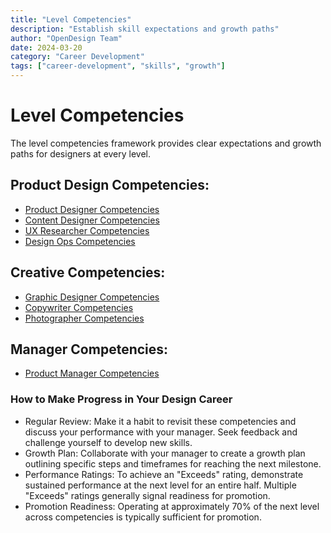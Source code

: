 ```yaml
---
title: "Level Competencies"
description: "Establish skill expectations and growth paths"
author: "OpenDesign Team"
date: 2024-03-20
category: "Career Development"
tags: ["career-development", "skills", "growth"]
---
```


<style>
{`
  .levels-container {
    display: grid;
    gap: 2.5rem;
    padding: 0; /* Changed from 1rem 0 */
  }

  .role-section h2 {
    margin: 0 0 0.75rem 0;
    font-size: 1.5rem;
    color: #111827;
  }

  .role-table {
    background: white;
    border: 1px solid #e5e7eb;
    border-radius: 8px;
    overflow: hidden;
    margin: 0; /* Changed from margin-top: 0 */
  }

  table {
    width: 100%;
    border-collapse: collapse;
    margin: 0;
  }

  thead tr {
    background: #f9fafb;
    border-bottom: 1px solid #e5e7eb;
  }

  th {
    text-align: left;
    padding: 1rem 1.5rem;
    font-weight: 500;
    color: #4b5563;
    margin: 0;
  }

  td {
    padding: 0.875rem 1.5rem;
    border-top: 1px solid #f3f4f6;
  }

  td:first-child {
    color: #6b7280;
    font-family: ui-monospace, monospace;
    font-size: 0.875rem;
  }

  tr:hover td {
    background: #f9fafb;
  }
`}
</style>

# Level Competencies

<div class="gradient-panel mb-8">
  <p class="text-[17px] leading-7 text-[#1a1f36]">
    The level competencies framework provides clear expectations and growth paths for designers at every level.
  </p>
</div>

## Product Design Competencies:

- [Product Designer Competencies](https://opendesigndocs.com/level-competencies/product-designer-competencies)
- [Content Designer Competencies](https://opendesigndocs.com/level-competencies/content-designer-competencies)
- [UX Researcher Competencies](https://opendesigndocs.com/level-competencies/ux-researcher-competencies)
- [Design Ops Competencies](https://opendesigndocs.com/level-competencies/design-ops-competencies)

## Creative Competencies:

- [Graphic Designer Competencies](https://opendesigndocs.com/level-competencies/graphic-designer-competencies)
- [Copywriter Competencies](https://opendesigndocs.com/level-competencies/copywriter-competencies)
- [Photographer Competencies](https://opendesigndocs.com/level-competencies/photographer-competencies)

## Manager Competencies:

- [Product Manager Competencies](https://opendesigndocs.com/level-competencies/manager-competencies-all)

### How to Make Progress in Your Design Career

- Regular Review: Make it a habit to revisit these competencies and discuss your performance with your manager. Seek feedback and challenge yourself to develop new skills.
- Growth Plan: Collaborate with your manager to create a growth plan outlining specific steps and timeframes for reaching the next milestone.
- Performance Ratings: To achieve an "Exceeds" rating, demonstrate sustained performance at the next level for an entire half. Multiple "Exceeds" ratings generally signal readiness for promotion.
- Promotion Readiness: Operating at approximately 70% of the next level across competencies is typically sufficient for promotion.